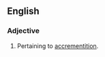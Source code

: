 ==English==

===Adjective===
{{infl|en|adjective}}

# {{physiology}} Pertaining to [[accrementition]].